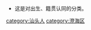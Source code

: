 {{Catnav|頁面分類|各種主題的頁面分類|依中国各省来作的分类|各地中国人|广东人|潮汕人}}

* 这是对出生、籍贯认同的分类。

[[category:汕头人|category:汕头人]]
[[category:澄海区|category:澄海区]]